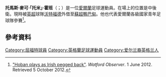 {{noteTA
|G1=Football
|G2=EPL
|1=zh-hans:霍班; zh-hk:賀班;
}}
{{Infobox football biography
|name           = 托米·賀班<br/>Tommie Hoban
|image          = TommieHoban.png
|image_size     = 200
|caption        = 
|fullname       = Thomas Michael Hoban<ref>{{cite web|url=http://www.football-league.co.uk/staticFiles/4e/bd/0,,10794~179534,00.pdf|title=Professional retain list & free transfers 2012/13|archiveurl=https://web.archive.org/web/20140802074454/http://www.football-league.co.uk/staticFiles/4e/bd/0,,10794~179534,00.pdf|date=18 May 2013|archivedate=2 August 2014|accessdate=4 January 2015|page=25|format=PDF|publisher=The Football League}}</ref>
|birth_date     = {{birth date and age|1994|1|24|df=y}}<ref name="11v11">{{cite web |title=Tommie Hoban |url=http://www.11v11.com/players/tommie-hoban-237507/ |publisher=11v11 |accessdate=12 January 2016 |archive-date=2018-11-26 |archive-url=https://web.archive.org/web/20181126135105/https://www.11v11.com/players/tommie-hoban-237507/ |dead-url=no }}</ref>
|birth_place    = [[英格蘭|英格蘭]][[大倫敦|大倫敦]][[沃爾瑟姆斯托|沃爾瑟姆斯托]]
|height         = {{height|m=1.88}}<ref name="11v11"/>
|position       = [[後衛_(足球)|後衛]]
|currentclub    = [[阿伯丁足球俱乐部|阿伯丁]]（外借至[[沃特福德足球俱樂部|沃特福德]]）
|clubnumber     = 28 <!-- 31 -->
|youthyears1    = 2002–2009
|youthclubs1    = [[兵工廠足球俱樂部|兵工廠]]
|youthyears2    = 2009–2011
|youthclubs2    = [[沃特福德足球俱樂部|沃特福德]]
|years1         = 2011–
|clubs1         = [[沃特福德足球俱樂部|沃特福德]]
|caps1          = 54
|goals1         = 2
|years2         = 2012
|clubs2         = → [[石威德足球會|石威德]]
|caps2          = 7
|goals2         = 0
|years3         = 2016–2017
|clubs3         = → [[布萊克本流浪者足球俱樂部|布萊克本流浪者]]
|caps3          = 16
|goals3         = 1
|years4         = 2018–
|clubs4         = → [[阿伯丁足球俱乐部|阿伯丁]]
|caps4          = 1
|goals4         = 1
|nationalyears1 = 2010–2011
|nationalteam1  = 愛爾蘭U17
|nationalcaps1  = 6
|nationalgoals1 = 0
|nationalyears2 = 2012
|nationalteam2  = 愛爾蘭U19
|nationalcaps2  = 1
|nationalgoals2 = 1
|nationalyears3 = 2014–2016
|nationalteam3  = [[愛爾蘭21歲以下國家足球隊|愛爾蘭U21]]
|nationalcaps3  = 11
|nationalgoals3 = 1
|club-update    = 09:44, 28 August 2018 (UTC)
|ntupdate       = 
}}
'''托馬斯·麥可·「托米」·霍班'''（{{lang-en|Thomas Michael "Tommie" Hoban}}；{{bd|1994年|1月24日}}）是一位[[愛爾蘭|愛爾蘭]]足球運動員。在場上的位置是中後衛。現時被[[英格兰足球超级联赛|英超]]球隊[[沃特福德足球俱樂部|沃特福德]]外借至[[蘇格蘭足球超級聯賽|蘇超]][[阿伯丁足球俱樂部|鴨巴甸]]。他也代表愛爾蘭各級國家青年足球隊參賽<ref>[http://m.watfordobserver.co.uk/sport/9740403.Hoban_plays_as_Irish_pegged_back/ "Hoban plays as Irish pegged back"]. ''Watford Observer''. 1 June 2012. Retrieved 5 October 2012.</ref>。

==參考資料==
{{Reflist}}

<!--{{屈福特球員名單}}-->
{{DEFAULTSORT: Hoban, Tommie}}

[[Category:屈福特球員|Category:屈福特球員]]
[[Category:英格蘭足球運動員|Category:英格蘭足球運動員]]
[[Category:爱尔兰裔英格兰人|Category:爱尔兰裔英格兰人]]